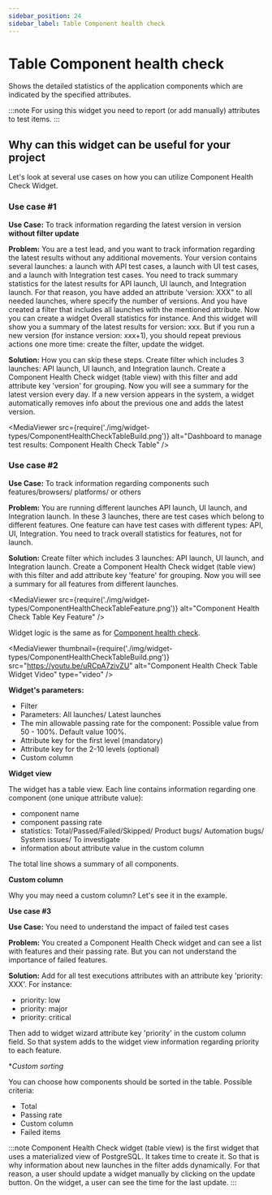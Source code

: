 ```yaml
---
sidebar_position: 24
sidebar_label: Table Component health check
---
```


# Table Component health check

Shows the detailed statistics of the application components which are indicated by the specified attributes.

:::note
For using this widget you need to report (or add manually) attributes to test items.
:::
## Why can this widget can be useful for your project

Let's look at several use cases on how you can utilize Component Health Check Widget.

### Use case #1

**Use Case:** To track information regarding the latest version in version **without filter update**

**Problem:** You are a test lead, and you want to track information regarding the latest results without any additional movements. Your version contains several launches: a launch with API test cases, a launch with UI test cases, and a launch with Integration test cases.
You need to track summary statistics for the latest results for API launch, UI launch, and Integration launch.
For that reason, you have added an attribute 'version: XXX" to all needed launches, where specify the number of versions. And you have created a filter that includes all launches with the mentioned attribute.
Now you can create a widget Overall statistics for instance. And this widget will show you a summary of the latest results for version: xxx.
But if you run a new version (for instance version: xxx+1), you should repeat previous actions one more time: create the filter, update the widget.

**Solution:** How you can skip these steps. Create filter which includes 3 launches: API launch, UI launch, and Integration launch. Create a Component Health Check widget (table view) with this filter and add attribute key 'version' for grouping. Now you will see a summary for the latest version every day. If a new version appears in the system, a widget automatically removes info about the previous one and adds the latest version.

<MediaViewer src={require('./img/widget-types/ComponentHealthCheckTableBuild.png')} alt="Dashboard to manage test results: Component Health Check Table" />

### Use case #2

**Use Case:** To track information regarding components such features/browsers/ platforms/ or others

**Problem:** You are running different launches API launch, UI launch, and Integration launch. In these 3 launches, there are test cases which belong to different features. One feature can have test cases with different types: API, UI, Integration. You need to track overall statistics for features, not for launch.

**Solution:** Create filter which includes 3 launches: API launch, UI launch, and Integration launch. Create a Component Health Check widget (table view) with this filter and add attribute key 'feature' for grouping. Now you will see a summary for all features from different launches.

<MediaViewer src={require('./img/widget-types/ComponentHealthCheckTableFeature.png')} alt="Component Health Check Table Key Feature" />

Widget logic is the same as for [Component health check](./ComponentHealthCheck).

<MediaViewer thumbnail={require('./img/widget-types/ComponentHealthCheckTableBuild.png')} src="https://youtu.be/uRCpA7zivZU" alt="Component Health Check Table Widget Video" type="video" />

**Widget's parameters:**

- Filter
- Parameters: All launches/ Latest launches
- The min allowable passing rate for the component: Possible value from 50 - 100%. Default value 100%.
- Attribute key for the first level (mandatory)
- Attribute key for the 2-10 levels (optional)
- Custom column

**Widget view**

The widget has a table view. Each line contains information regarding one component (one unique attribute value):

- component name
- component passing rate
- statistics: Total/Passed/Failed/Skipped/ Product bugs/ Automation bugs/ System issues/ To investigate
- information about attribute value in the custom column

The total line shows a summary of all components.

**Custom column**

Why you may need a custom column? Let's see it in the example.

**Use case #3**

**Use Case:** You need to understand the impact of failed test cases

**Problem:** You created a Component Health Check widget and can see a list with features and their passing rate. But you can not understand the importance of failed features.

**Solution:** Add for all test executions attributes with an attribute key 'priority: XXX'. For instance:
- priority: low
- priority: major
- priority: critical

Then add to widget wizard attribute key 'priority' in the custom column field.
So that system adds to the widget view information regarding priority to each feature.

**Custom sorting*

You can choose how components should be sorted in the table.
Possible criteria:

* Total
* Passing rate
* Custom column
* Failed items

:::note
Component Health Check widget (table view) is the first widget that uses a materialized view of PostgreSQL. It takes time to create it. So that is why information about new launches in the filter adds dynamically. For that reason, a user should update a widget manually by сlicking on the update button. On the widget, a user can see the time for the last update.
:::
